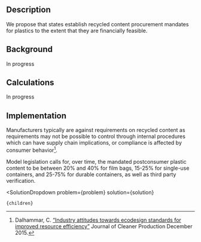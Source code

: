 

## Description
We propose that states establish recycled content procurement mandates for plastics to the extent that they are financially feasible.

## Background

In progress

## Calculations

In progress

## Implementation
Manufacturers  typically are against requirements on recycled content as requirements may not be possible to control through internal procedures which can have supply chain implications, or compliance is affected by consumer behavior[^"1"].

Model legislation calls for, over time, the mandated postconsumer plastic content to be between 20% and 40% for film bags, 15-25% for single-use containers, and 25-75% for durable containers, as well as third party verification.

[^"1"]: Dalhammar, C. [“Industry attitudes towards ecodesign standards for improved resource efficiency”](https://doi.org/10.1016/j.jclepro.2015.12.035) Journal of Cleaner Production December 2015.

[^"2"]: Quinn, M. ["Model legislation for postconsumer recycled content in plastic packaging aims to ‘harmonize’ state policy"](https://www.wastedive.com/news/postconsumer-recycled-content-model-legislation-nerc-newmoa/631310/). WasteDive. September 2022.

  <SolutionDropdown 
    problem={problem} 
    solution={solution}
  >
    {children}
  </SolutionDropdown>